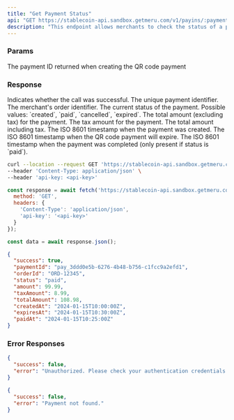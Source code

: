 ```yaml
---
title: "Get Payment Status"
api: "GET https://stablecoin-api.sandbox.getmeru.com/v1/payins/:payment-id"
description: "This endpoint allows merchants to check the status of a payment using the payment ID"
---
```


### Params

<ParamField path="payment-id" type="string" required>
  The payment ID returned when creating the QR code payment
</ParamField>

### Response

<ResponseField name="success" type="boolean">
  Indicates whether the call was successful.
</ResponseField>

<ResponseField name="paymentId" type="string">
  The unique payment identifier.
</ResponseField>

<ResponseField name="orderId" type="string">
  The merchant's order identifier.
</ResponseField>

<ResponseField name="status" type="string">
  The current status of the payment. Possible values: `created`, `paid`, `cancelled`, `expired`.
</ResponseField>

<ResponseField name="amount" type="number">
  The total amount (excluding tax) for the payment.
</ResponseField>

<ResponseField name="taxAmount" type="number">
  The tax amount for the payment.
</ResponseField>

<ResponseField name="totalAmount" type="number">
  The total amount including tax.
</ResponseField>

<ResponseField name="createdAt" type="string">
  The ISO 8601 timestamp when the payment was created.
</ResponseField>

<ResponseField name="expiresAt" type="string">
  The ISO 8601 timestamp when the QR code payment will expire.
</ResponseField>

<ResponseField name="paidAt" type="string">
  The ISO 8601 timestamp when the payment was completed (only present if status is `paid`).
</ResponseField>

<RequestExample>

```bash cURL
curl --location --request GET 'https://stablecoin-api.sandbox.getmeru.com/v1/payins/pay_3ddd0e5b-6276-4b48-b756-c1fcc9a2efd1' \
--header 'Content-Type: application/json' \
--header 'api-key: <api-key>'
```

```js Javascript
const response = await fetch('https://stablecoin-api.sandbox.getmeru.com/v1/payins/pay_3ddd0e5b-6276-4b48-b756-c1fcc9a2efd1', {
  method: 'GET',
  headers: {
    'Content-Type': 'application/json',
    'api-key': '<api-key>'
  }
});

const data = await response.json();
```

</RequestExample>

<ResponseExample>

```json 200
{
  "success": true,
  "paymentId": "pay_3ddd0e5b-6276-4b48-b756-c1fcc9a2efd1",
  "orderId": "ORD-12345",
  "status": "paid",
  "amount": 99.99,
  "taxAmount": 8.99,
  "totalAmount": 108.98,
  "createdAt": "2024-01-15T10:00:00Z",
  "expiresAt": "2024-01-15T10:30:00Z",
  "paidAt": "2024-01-15T10:25:00Z"
}
```

</ResponseExample>

### Error Responses

<ResponseExample>

```json 401
{
  "success": false,
  "error": "Unauthorized. Please check your authentication credentials."
}
```

```json 404
{
  "success": false,
  "error": "Payment not found."
}
```

</ResponseExample>